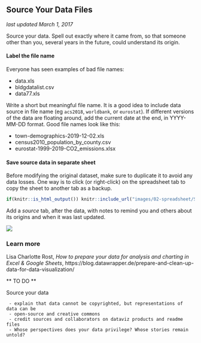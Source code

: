 ## Source Your Data Files {#source}
*last updated March 1, 2017*

Source your data. Spell out exactly where it came from, so that someone other than you, several years in the future, could understand its origin.

#### Label the file name {-}

Everyone has seen examples of bad file names:

  - data.xls
  - bldgdatalist.csv
  - data77.xls

Write a short but meaningful file name. It is a good idea to include data source in file name (eg `acs2018`, `worldbank`, or `eurostat`). If different versions of the data are floating around, add the current date at the end, in YYYY-MM-DD format. Good file names look like this:

  - town-demographics-2019-12-02.xls
  - census2010_population_by_county.csv
  - eurostat-1999-2019-CO2_emissions.xlsx

#### Save source data in separate sheet {-}

Before modifying the original dataset, make sure to duplicate it to avoid any data losses. One way is to click (or right-click) on the spreadsheet tab to copy the sheet to another tab as a backup.

```r
if(knitr::is_html_output()) knitr::include_url("images/02-spreadsheet/SpreadsheetCopySheet640w.gif") else knitr::include_graphics("images/placeholder.jpg")
```

Add a *source* tab, after the data, with notes to remind you and others about its origins and when it was last updated.

![](images/03-find/SpreadsheetSourceTab.png)

### Learn more
Lisa Charlotte Rost, *How to prepare your data for analysis and charting in Excel & Google Sheets*,
https://blog.datawrapper.de/prepare-and-clean-up-data-for-data-visualization/


** TO DO **

Source your data

     - explain that data cannot be copyrighted, but representations of data can be
     - open-source and creative commons
     - credit sources and collaborators on dataviz products and readme files
     - Whose perspectives does your data privilege? Whose stories remain untold?
